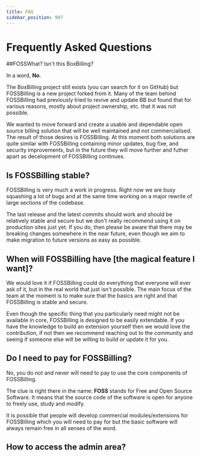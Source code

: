 ```yaml
---
title: FAQ
sidebar_position: 997
---
```


# Frequently Asked Questions

##FOSSWhat? Isn't this BoxBilling?

In a word, **No**. 

The BoxBilling project still exists (you can search for it on GitHub) but FOSSBilling is a new project forked from it. Many of the team behind FOSSBilling had previously tried to revive and update BB but found that for various reasons, mostly about project ownership, etc. that it was not possible.

We wanted to move forward and create a usable and dependable open source billing solution that will be well maintained and not commercialised. The result of those desires is FOSSBilling. At this moment both solutions are quite similar with FOSSBilling containing minor updates, bug fixe, and security improvements, but in the future they will move further and futher apart as decelopment of FOSSBilling continues.

## Is FOSSBilling stable?

FOSSBilling is very much a work in progress. Right now we are busy squashing a lot of bugs and at the same time working on a major rewrite of large sections of the codebase. 

The last release and the latest commits should work and should be relatively stable and secure but we don't really recommend using it on production sites just yet. If you do, then please be aware that there may be breaking changes somewhere in the near future, even though we aim to make migration to future versions as easy as possible.

## When will FOSSBilling have [the magical feature I want]?

We would love it if FOSSBilling could do everything that everyone will ever ask of it, but in the real world that just isn't possible. The main focus of the team at the moment is to make sure that the basics are right and that FOSSBilling is stable and secure.

Even though the specific thing that you particularly need might not be available in core, FOSSBilling is designed to be easily extendable. If you have the knowledge to build an extension yourself then we would love the contribution, if not then we recommend reaching out to the community and seeing if someone else will be willing to build or update it for you.

## Do I need to pay for FOSSBilling?

No, you do not and never will need to pay to use the core components of FOSSBilling. 

The clue is right there in the name: **FOSS** stands for Free and Open Source Software. It means that the source code of the software is open for anyone to freely use, study and modify. 

It is possible that people will develop commercial modules/extensions for FOSSBilling which you will need to pay for but the basic software will always remain free in all senses of the word. 

## How to access the admin area?
